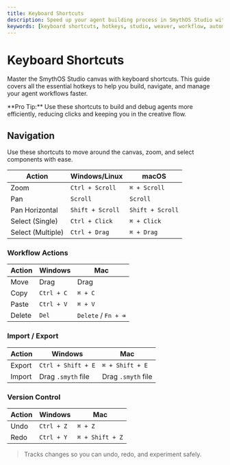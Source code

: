 ```yaml
---
title: Keyboard Shortcuts
description: Speed up your agent building process in SmythOS Studio with this complete guide to keyboard shortcuts for navigation, workflow actions, and version control.
keywords: [keyboard shortcuts, hotkeys, studio, weaver, workflow, automation]
---
```


# Keyboard Shortcuts

Master the SmythOS Studio canvas with keyboard shortcuts. This guide covers all the essential hotkeys to help you build, navigate, and manage your agent workflows faster.

<InfoCallout>
**Pro Tip:** Use these shortcuts to build and debug agents more efficiently, reducing clicks and keeping you in the creative flow.
</InfoCallout>

<Divider />

## Navigation

Use these shortcuts to move around the canvas, zoom, and select components with ease.

| Action             | Windows/Linux   | macOS            |
| ------------------ | --------------- | ---------------- |
| Zoom               | `Ctrl + Scroll` | `⌘ + Scroll`     |
| Pan                | `Scroll`        | `Scroll`         |
| Pan Horizontal     | `Shift + Scroll`| `Shift + Scroll` |
| Select (Single)    | `Ctrl + Click`  | `⌘ + Click`      |
| Select (Multiple)  | `Ctrl + Drag`   | `⌘ + Drag`       |

<Arcade src="https://demo.arcade.software/OeotwcVJYsimXXOajFUC?embed&embed_mobile=tab&embed_desktop=inline&show_copy_link=true" title="Navigation Controls | SmythOS" />

### Workflow Actions

| Action | Windows     | Mac                 |
|--------|-------------|---------------------|
| Move   | Drag        | Drag                |
| Copy   | `Ctrl + C`  | `⌘ + C`             |
| Paste  | `Ctrl + V`  | `⌘ + V`             |
| Delete | `Del`       | `Delete` / `Fn + ⌫` |

<Arcade src="https://demo.arcade.software/Dgz9LU76cKr5I6XkVMgM?embed&embed_mobile=tab&embed_desktop=inline&show_copy_link=true" title="Bulk Actions | SmythOS" />

### Import / Export

| Action | Windows             | Mac                 |
|--------|---------------------|---------------------|
| Export | `Ctrl + Shift + E`  | `⌘ + Shift + E`     |
| Import | Drag `.smyth` file  | Drag `.smyth` file  |

<Arcade src="https://demo.arcade.software/vLQOScbwMOyXhED2A2Rs?embed&embed_mobile=tab&embed_desktop=inline&show_copy_link=true" title="Import & Export Agents" />

### Version Control

| Action | Windows     | Mac             |
|--------|-------------|-----------------|
| Undo   | `Ctrl + Z`  | `⌘ + Z`         |
| Redo   | `Ctrl + Y`  | `⌘ + Shift + Z` |

> Tracks changes so you can undo, redo, and experiment safely.

<Arcade src="https://demo.arcade.software/xzb5NBUzAHp9mr3t9fk5?embed&embed_mobile=tab&embed_desktop=inline&show_copy_link=true" title="Undo/Redo Functionality | SmythOS" />
